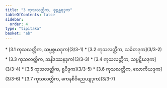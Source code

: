 ```yaml
---
title: "3 ကုသလတ္တိက, စူဠန္တရဒုက"
tableOfContents: false
sidebar:
  order: 4
type: "tipitaka"
basket: "ab"
---
```



<DynamicBreadcrumb />



<TableOfContents>
* [3.1 ကုသလတ္တိက, သပ္ပစ္စယဒုက](3/3-1)
* [3.2 ကုသလတ္တိက, သင်္ခတဒုက](3/3-2)
* [3.3 ကုသလတ္တိက, သနိဒဿနဒုက](3/3-3)
* [3.4 ကုသလတ္တိက, သပ္ပဋိဃဒုက](3/3-4)
* [3.5 ကုသလတ္တိက, ရူပီဒုက](3/3-5)
* [3.6 ကုသလတ္တိက, လောကိယဒုက](3/3-6)
* [3.7 ကုသလတ္တိက, ကေနစိဝိညေယျဒုက](3/3-7)
</TableOfContents>